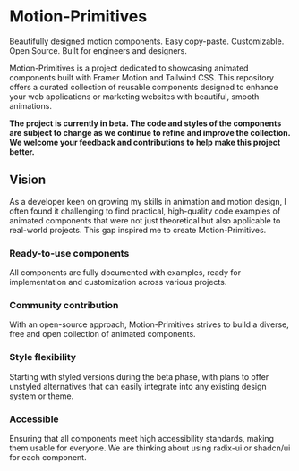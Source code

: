 # Motion-Primitives

Beautifully designed motion components. Easy copy-paste. Customizable. Open Source. Built for engineers and designers.

Motion-Primitives is a project dedicated to showcasing animated components built with Framer Motion and Tailwind CSS. This repository offers a curated collection of reusable components designed to enhance your web applications or marketing websites with beautiful, smooth animations.

**The project is currently in beta. The code and styles of the components are subject to change as we continue to refine and improve the collection. We welcome your feedback and contributions to help make this project better.**

## Vision

As a developer keen on growing my skills in animation and motion design, I often found it challenging to find practical, high-quality code examples of animated components that were not just theoretical but also applicable to real-world projects. This gap inspired me to create Motion-Primitives.

### Ready-to-use components

All components are fully documented with examples, ready for implementation and customization across various projects.

### Community contribution

With an open-source approach, Motion-Primitives strives to build a diverse, free and open collection of animated components.

### Style flexibility

Starting with styled versions during the beta phase, with plans to offer unstyled alternatives that can easily integrate into any existing design system or theme.

### Accessible

Ensuring that all components meet high accessibility standards, making them usable for everyone. We are thinking about using radix-ui or shadcn/ui for each component.
